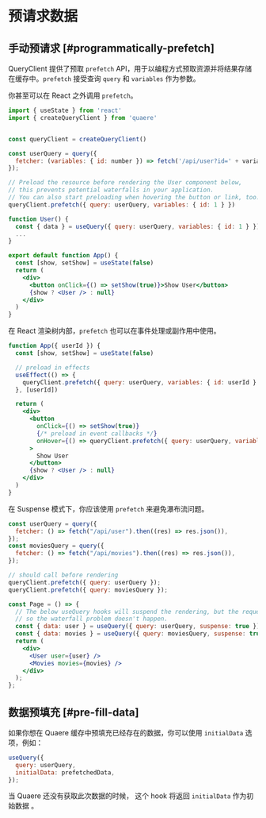 # 预请求数据

## 手动预请求 [#programmatically-prefetch]

QueryClient 提供了预取 `prefetch` API，用于以编程方式预取资源并将结果存储在缓存中。`prefetch` 接受查询 `query` 和 `variables` 作为参数。

你甚至可以在 React 之外调用 `prefetch`。

```jsx
import { useState } from 'react'
import { createQueryClient } from 'quaere'


const queryClient = createQueryClient()

const userQuery = query({
  fetcher: (variables: { id: number }) => fetch('/api/user?id=' + variables.id).then(res => res.json()),
});

// Preload the resource before rendering the User component below,
// this prevents potential waterfalls in your application.
// You can also start preloading when hovering the button or link, too.
queryClient.prefetch({ query: userQuery, variables: { id: 1 } })

function User() {
  const { data } = useQuery({ query: userQuery, variables: { id: 1 } })
  ...
}

export default function App() {
  const [show, setShow] = useState(false)
  return (
    <div>
      <button onClick={() => setShow(true)}>Show User</button>
      {show ? <User /> : null}
    </div>
  )
}
```

在 React 渲染树内部，`prefetch` 也可以在事件处理或副作用中使用。

```jsx
function App({ userId }) {
  const [show, setShow] = useState(false)

  // preload in effects
  useEffect(() => {
    queryClient.prefetch({ query: userQuery, variables: { id: userId } })
  }, [userId])

  return (
    <div>
      <button
        onClick={() => setShow(true)}
        {/* preload in event callbacks */}
        onHover={() => queryClient.prefetch({ query: userQuery, variables: { id: userId } })}
      >
        Show User
      </button>
      {show ? <User /> : null}
    </div>
  )
}
```

在 Suspense 模式下，你应该使用 `prefetch` 来避免瀑布流问题。

```jsx
const userQuery = query({
  fetcher: () => fetch("/api/user").then((res) => res.json()),
});
const moviesQuery = query({
  fetcher: () => fetch("/api/movies").then((res) => res.json()),
});

// should call before rendering
queryClient.prefetch({ query: userQuery });
queryClient.prefetch({ query: moviesQuery });

const Page = () => {
  // The below useQuery hooks will suspend the rendering, but the requests to `/api/user` and `/api/movies` have started by `preload` already,
  // so the waterfall problem doesn't happen.
  const { data: user } = useQuery({ query: userQuery, suspense: true });
  const { data: movies } = useQuery({ query: moviesQuery, suspense: true });
  return (
    <div>
      <User user={user} />
      <Movies movies={movies} />
    </div>
  );
};
```

## 数据预填充 [#pre-fill-data]

如果你想在 Quaere 缓存中预填充已经存在的数据，你可以使用 `initialData` 选项，例如：

```jsx
useQuery({
  query: userQuery,
  initialData: prefetchedData,
});
```

当 Quaere 还没有获取此次数据的时候， 这个 hook 将返回 `initialData` 作为初始数据 。
